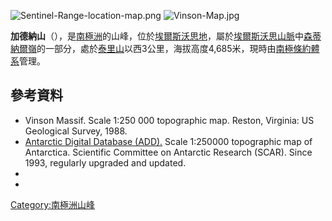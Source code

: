[[Image:Sentinel-Range-location-map.png|thumb]]
[[Image:Vinson-Map.jpg|thumb]]

{{Coord|78|23|S|86|2|W|source:GNIS|display=title}}

'''加德納山'''（{{lang-en|Mount Gardner}}），是[[南極洲|南極洲]]的山峰，位於[[埃爾斯沃思地|埃爾斯沃思地]]，屬於[[埃爾斯沃思山脈|埃爾斯沃思山脈]]中[[森蒂納爾嶺|森蒂納爾嶺]]的一部分，處於[[泰里山|泰里山]]以西3公里，海拔高度4,685米，現時由[[南極條約體系|南極條約體系]]管理。

==參考資料==
* Vinson Massif.  Scale 1:250 000 topographic map.  Reston, Virginia: US Geological Survey, 1988.
* [http://www.add.scar.org Antarctic Digital Database (ADD).]{{Wayback|url=http://www.add.scar.org/ |date=20170305000653 }} Scale 1:250000 topographic map of Antarctica. Scientific Committee on Antarctic Research (SCAR). Since 1993, regularly upgraded and updated.
*{{cite gnis | type = antarid | id = 5481| name = Gardner, Mount | accessdate = 2012-04-17}}
*{{usgs-gazetteer|id=5481|name=Gardner, Mount}}

{{DEFAULTSORT:Mount Gardner}}
[[Category:南極洲山峰|Category:南極洲山峰]]


{{EllsworthLand-geo-stub}}